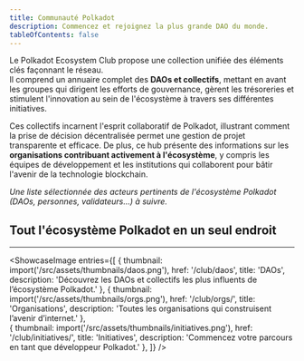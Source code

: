 ```yaml
---
title: Communauté Polkadot
description: Commencez et rejoignez la plus grande DAO du monde.
tableOfContents: false
---
```



Le Polkadot Ecosystem Club propose une collection unifiée des éléments clés façonnant le réseau.  
Il comprend un annuaire complet des **DAOs et collectifs**, mettant en avant les groupes qui dirigent les efforts de gouvernance, gèrent les trésoreries et stimulent l'innovation au sein de l'écosystème à travers ses différentes initiatives.  

Ces collectifs incarnent l'esprit collaboratif de Polkadot, illustrant comment la prise de décision décentralisée permet une gestion de projet transparente et efficace. De plus, ce hub présente des informations sur les **organisations contribuant activement à l'écosystème**, y compris les équipes de développement et les institutions qui collaborent pour bâtir l'avenir de la technologie blockchain.  

*Une liste sélectionnée des acteurs pertinents de l'écosystème Polkadot (DAOs, personnes, validateurs…) à suivre.*  

## Tout l'écosystème Polkadot en un seul endroit
----------------
<ShowcaseImage
  entries={[
        {
      thumbnail: import('/src/assets/thumbnails/daos.png'),
      href: '/club/daos',
      title: 'DAOs',
      description: 'Découvrez les DAOs et collectifs les plus influents de l’écosystème Polkadot.'
    },
                     {
      thumbnail: import('/src/assets/thumbnails/orgs.png'),
      href: '/club/orgs/',
      title: 'Organisations',
      description: 'Toutes les organisations qui construisent l’avenir d’internet.'
      },  
    {
      thumbnail: import('/src/assets/thumbnails/initiatives.png'),
      href: '/club/initiatives/',
      title: 'Initiatives',
      description: 'Commencez votre parcours en tant que développeur Polkadot.'
      },
  ]}
/>

